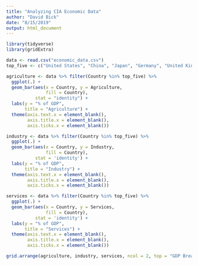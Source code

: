 ```yaml
---
title: "Analyzing CIA Economic Data"
author: "David Bick"
date: "8/15/2019"
output: html_document
---
```


```r
library(tidyverse)
library(gridExtra)
```


```r
data <- read.csv("economic_data.csv")
top_five <- c("United States", "China", "Japan", "Germany", "United Kingdom")
```

```r
agriculture <- data %>% filter(Country %in% top_five) %>% 
  ggplot(.) + 
  geom_bar(aes(x = Country, y = Agriculture, 
               fill = Country), 
           stat = "identity") + 
  labs(y = "% of GDP", 
       title = "Agriculture") + 
  theme(axis.text.x = element_blank(), 
        axis.title.x = element_blank(), 
        axis.ticks.x = element_blank())

industry <- data %>% filter(Country %in% top_five) %>% 
  ggplot(.) + 
  geom_bar(aes(x = Country, y = Industry, 
               fill = Country), 
           stat = 'identity') + 
  labs(y = "% of GDP", 
       title = "Industry") + 
  theme(axis.text.x = element_blank(), 
        axis.title.x = element_blank(), 
        axis.ticks.x = element_blank())

services <- data %>% filter(Country %in% top_five) %>% 
  ggplot(.) + 
  geom_bar(aes(x = Country, y = Services, 
               fill = Country), 
           stat = 'identity') + 
  labs(y = "% of GDP", 
       title = "Services") + 
  theme(axis.text.x = element_blank(), 
        axis.title.x = element_blank(), 
        axis.ticks.x = element_blank())

grid.arrange(agriculture, industry, services, ncol = 2, top = "GDP Breakdown by Sector For Top 5 World Economies")

```


```r



```


